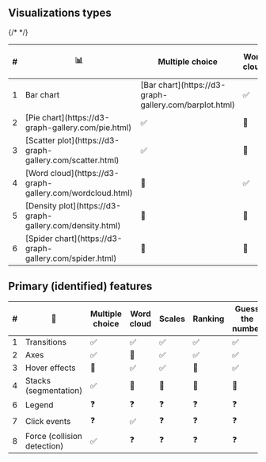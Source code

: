 
<Meta title="Visualizations/Docs" />

## Visualizations types

<table class="rb-table">
  <thead>
    <tr>
      <th>#</th>
      <th>📊</th>
      <th>Multiple choice</th>
      <th>Word cloud</th>
      <th>Scales</th>
      <th>Ranking</th>
      <th>Guess the number</th>
      <th>100 points</th>
      <th>2x2 grid</th>
      <th>Pin on image</th>
      <th>Quiz choice</th>
    </tr>
  </thead>
  <tbody>
    <tr>
      <td>1</td>
      {/* <td>Bar chart</td> */}
      <td>[Bar chart](https://d3-graph-gallery.com/barplot.html)</td>
      <td>✅</td>
      <td>🫥</td>
      <td>✅</td>
      <td>✅</td>
      <td>🫥</td>
      <td>✅</td>
      <td>🫥</td>
      <td>🫥</td>
      <td>✅</td>
    </tr>
    <tr>
      <td>2</td>
      <td>[Pie chart](https://d3-graph-gallery.com/pie.html)</td>
      <td>✅</td>
      <td>🫥</td>
      <td>🫥</td>
      <td>🫥</td>
      <td>🫥</td>
      <td>🫥</td>
      <td>🫥</td>
      <td>🫥</td>
      <td>🫥</td>
    </tr>
    <tr>
      <td>3</td>
      <td>[Scatter plot](https://d3-graph-gallery.com/scatter.html)</td>
      <td>✅</td>
      <td>🫥</td>
      <td>🫥</td>
      <td>🫥</td>
      <td>🫥</td>
      <td>🫥</td>
      <td>✅</td>
      <td>🫥</td>
      <td>🫥</td>
    </tr>
    <tr>
      <td>4</td>
      <td>[Word cloud](https://d3-graph-gallery.com/wordcloud.html)</td>
      <td>🫥</td>
      <td>✅</td>
      <td>🫥</td>
      <td>🫥</td>
      <td>🫥</td>
      <td>🫥</td>
      <td>🫥</td>
      <td>🫥</td>
      <td>🫥</td>
    </tr>
    <tr>
      <td>5</td>
      <td>[Density plot](https://d3-graph-gallery.com/density.html)</td>
      <td>🫥</td>
      <td>🫥</td>
      <td>✅</td>
      <td>🫥</td>
      <td>✅</td>
      <td>🫥</td>
      <td>🫥</td>
      <td>✅</td>
      <td>🫥</td>
    </tr>
    <tr>
      <td>6</td>
      <td>[Spider chart](https://d3-graph-gallery.com/spider.html)</td>
      <td>🫥</td>
      <td>🫥</td>
      <td>✅</td>
      <td>🫥</td>
      <td>🫥</td>
      <td>🫥</td>
      <td>🫥</td>
      <td>🫥</td>
      <td>🫥</td>
    </tr>
  </tbody>
</table>

## Primary (identified) features

<table class="rb-table">
  <thead>
    <tr>
      <th>#</th>
      <th>🦄</th>
      <th>Multiple choice</th>
      <th>Word cloud</th>
      <th>Scales</th>
      <th>Ranking</th>
      <th>Guess the number</th>
      <th>100 points</th>
      <th>2x2 grid</th>
      <th>Pin on image</th>
      <th>Quiz choice</th>
    </tr>
  </thead>
  <tbody>
    <tr>
      <td>1</td>
      <td>Transitions</td>
      <td>✅</td>
      <td>✅</td>
      <td>✅</td>
      <td>✅</td>
      <td>✅</td>
      <td>✅</td>
      <td>✅</td>
      <td>✅</td>
      <td>✅</td>
    </tr>
    <tr>
      <td>2</td>
      <td>Axes</td>
      <td>✅</td>
      <td>🫥</td>
      <td>✅</td>
      <td>✅</td>
      <td>✅</td>
      <td>✅</td>
      <td>✅</td>
      <td>🫥</td>
      <td>🫥</td>
    </tr>
    <tr>
      <td>3</td>
      <td>Hover effects</td>
      <td>🫥</td>
      <td>✅</td>
      <td>✅</td>
      <td>🫥</td>
      <td>✅</td>
      <td>🫥</td>
      <td>✅</td>
      <td>✅</td>
      <td>🫥</td>
    </tr>
    <tr>
      <td>4</td>
      <td>Stacks (segmentation)</td>
      <td>✅</td>
      <td>🫥</td>
      <td>🫥</td>
      <td>🫥</td>
      <td>🫥</td>
      <td>🫥</td>
      <td>🫥</td>
      <td>🫥</td>
      <td>🫥</td>
    </tr>
    <tr>
      <td>6</td>
      <td>Legend</td>
      <td>❓</td>
      <td>❓</td>
      <td>❓</td>
      <td>❓</td>
      <td>❓</td>
      <td>❓</td>
      <td>❓</td>
      <td>❓</td>
      <td>❓</td>
    </tr>
    <tr>
      <td>7</td>
      <td>Click events</td>
      <td>❓</td>
      <td>✅</td>
      <td>❓</td>
      <td>❓</td>
      <td>❓</td>
      <td>❓</td>
      <td>❓</td>
      <td>❓</td>
      <td>❓</td>
    </tr>
    <tr>
      <td>8</td>
      <td>Force (collision detection)</td>
      <td>✅</td>
      <td>❓</td>
      <td>❓</td>
      <td>❓</td>
      <td>❓</td>
      <td>❓</td>
      <td>❓</td>
      <td>❓</td>
      <td>❓</td>
    </tr>
  </tbody>
</table>

<style>
  {`
  .rb-table {
    text-align: center;
    width: 100%;
  }  
  `}
</style>
